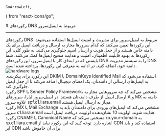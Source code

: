     GoArrowLeft,
} from "react-icons/go";


<Layout>
<Head>
<title>مستندات رکوردهای DNS ایمیل سرور - لیارا</title>
</Head>
# رکوردهای DNS مربوط به ایمیل‌سرور

<hr className="mb-2" />
رکوردهای DNS مربوط به ایمیل‌سرور برای مدیریت و امنیت ایمیل‌ها استفاده می‌شوند. این رکوردها تعیین می‌کنند که کدام سرورها مجاز به ارسال و دریافت ایمیل برای یک دامنه خاص هستند و از جعل هویت و ارسال اسپم جلوگیری می‌کنند. به طور کلی، این رکوردها به بهبود قابلیت اطمینان، امنیت و هدایت صحیح ایمیل‌ها کمک می‌کنند.
شما بایستی که در ابتدای کار با ایمیل‌سرور، این رکوردهای DNS را به سیستم مدیریت DNS دامنه خود، اضافه کنید. در ادامه به معرفی این رکوردها، پرداخته شده است.
<div className="h-4" />
<img src="https://files.liara.ir/liara/docs/email-server-dns-records.png" alt="hardware logs"/>
<div className="h-4" />


<Section id="dkim-record" title="رکورد TXT - DKIM" />
این رکورد برای پیکربندی DKIM یا DomainKeys Identified Mail استفاده می‌شود که به ایمیل‌های ارسالی از دامنه‌تان، یک امضای دیجیتال اضافه می‌کند تا از جعل ایمیل جلوگیری کند.



<Section id="spf-record" title="رکورد TXT - SPF" />
رکورد SPF یا Sender Policy Framework، مشخص می‌کند که چه سرورهایی مجاز به ارسال ایمیل از طرف دامنه‌تان هستند. در ایمیل‌سرور لیارا، سرورهای A و MX دامنه به علاوه سرور spf.c1.liara.email مجاز به ارسال ایمیل هستند.



<Section id="mx-record" title="رکورد MX" />
رکورد MX یا Mail Exchange مشخص می‌کند که ایمیل‌های ورودی برای دامنه‌تان باید به سرور c1.liara.email هدایت شوند. اولویت 10 نشان‌دهنده اولویت دریافت ایمیل است.

<Section id="cname-record" title="رکورد CNAME" />
رکورد CNAME یا Canonical Name مشخص می‌کند که rp.your-domain به rp.c1.liara.email اشاره دارد. توجه کنید که این رکورد نباید از CDN استفاده کند و باید ابر CDN برای آن خاموش باشد.

</Layout>